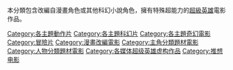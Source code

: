 {{Main|超級英雄電影}}

本分類包含改編自漫畫角色或其他科幻小說角色，擁有特殊超能力的[[超級英雄|超級英雄]]電影作品。

[[Category:各主題動作片|Category:各主題動作片]]
[[Category:各主題科幻片|Category:各主題科幻片]]
[[Category:各主題奇幻電影|Category:各主題奇幻電影]]
[[Category:冒險片|Category:冒險片]]
[[Category:漫畫改編電影|Category:漫畫改編電影]]
[[Category:主角分類題材電影|Category:主角分類題材電影]]
[[Category:人物分類題材電影|Category:人物分類題材電影]]
[[Category:各媒体超级英雄虚构作品|Category:各媒体超级英雄虚构作品]]
[[Category:推想电影|Category:推想电影]]